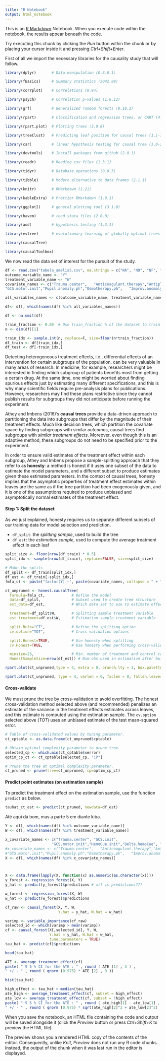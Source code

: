 ```yaml
---
title: "R Notebook"
output: html_notebook
---
```


This is an [R Markdown](http://rmarkdown.rstudio.com) Notebook. When you execute code within the notebook, the results appear beneath the code. 

Try executing this chunk by clicking the *Run* button within the chunk or by placing your cursor inside it and pressing *Ctrl+Shift+Enter*. 


First of all we import the necessary libraries for the causality study that will follow.

```r
library(dplyr)       # Data manipulation (0.8.0.1)

library(fBasics)     # Summary statistics (3042.89)

library(corrplot)    # Correlations (0.84)

library(psych)       # Correlation p-values (1.8.12)

library(grf)         # Generalized random forests (0.10.2)

library(rpart)       # Classification and regression trees, or CART (4.1-13)

library(rpart.plot)  # Plotting trees (3.0.6)

library(treeClust)   # Predicting leaf position for causal trees (1.1-7)

library(car)         # linear hypothesis testing for causal tree (3.0-2)

library(devtools)    # Install packages from github (2.0.1)

library(readr)       # Reading csv files (1.3.1)

library(tidyr)       # Database operations (0.8.3)

library(tibble)      # Modern alternative to data frames (2.1.1)

library(knitr)       # RMarkdown (1.21)

library(kableExtra)  # Prettier RMarkdown (1.0.1)

library(ggplot2)     # general plotting tool (3.1.0)

library(haven)       # read stata files (2.0.0)

library(aod)         # hypothesis testing (1.3.1)

library(evtree)      # evolutionary learning of globally optimal trees (1.0-7)

library(causalTree)

library(causalToolbox)
```

We now read the data set of interest for the pursuit of the study.

```r
df <- read.csv("tabela_amelia5.csv", na.strings = c("NA", "ND", "NF", "NR","")  )
outcome_variable_name <- "Y"
treatment_variable_name <- "W"
covariate_names <- c("Trauma.center",   "Anticoagulant.therapy","Antiplatelet.therapy", "GCS.init",
"GCS.motor.init","Pupil.anomaly.ph","Osmotherapy.ph",   "Improv.anomaly.osmo","Cardiac.arrest.ph","SBP.ph","DBP.ph",      "HR.ph",  "SBP.ph.min",   "DBP.ph.min",   "HR.ph.max",    "Cristalloid.volume",   "Colloid.volume","HemoCue.init","Delta.hemoCue","Vasopressor.therapy",  "SpO2.ph.min",  "Medcare.time.ph",  "GCS",  "GCS.motor",    "Pupil.anomaly",    "TCD.PI.max",   "FiO2", "Neurosurgery.day0",    "IGS.II",   "Temperature.min",  "W",    "TBI",  "Osmotherapy",  "IICP", "EVD",  "Decompressive.craniectomy",    "Y",    "AIS.head", "AIS.face", "AIS.external", "ISS",  "Shock.index.ph",   "Delta.shock.index")
```


```r
all_variables_names <- c(outcome_variable_name, treatment_variable_name, covariate_names)

df<- df[, which(names(df) %in% all_variables_names)]

df <- na.omit(df)

train_fraction <- 0.80  # Use train_fraction % of the dataset to train our models
n <- dim(df)[1]

train_idx <- sample.int(n, replace=F, size=floor(n*train_fraction))
df_train <- df[train_idx,]
df_test <- df[-train_idx,]

```

Detecting heterogeneous treatment effects, i.e., differential effects of an intervention for certain subgroups of the population, can be very valuable in many areas of research. In medicine, for example, researchers might be interested in finding which subgroup of patients benefits most from getting a certain drug. At the same time, one might be worried about finding spurious effects just by estimating many different specifications, and this is why many scientific fields require pre-analysis plans for publications. However, researchers may find these plans restrictive since they cannot publish results for subgroups they did not anticipate before running the experiment.

Athey and Imbens (2016)'s **causal trees** provide a data-driven approach to partitioning the data into subgroups that differ by the magnitude of their treatment effects. Much like decision trees, which partition the covariate space by finding subgroups with similar *outcomes*, causal trees find subgroups with *similar treatment effects*. Moreover, even though this is an adaptive method, these subgroups do not need to be specified prior to the experiment.

In order to ensure valid estimates of the treatment effect within each subgroup, Athey and Imbens propose a sample-splitting approach that they refer to as **honesty**: a method is honest if it uses one subset of the data to estimate the model parameters, and a different subset to produce estimates given these estimated parameters. In the context of causal trees, honesty implies that the asymptotic properties of treatment effect estimates within leaves are the same as if the tree partition had been exogenously given, and it is one of the assumptions required to produce unbiased and asymptotically normal estimates of the treatment effect.

#### Step 1: Split the dataset

As we just explained, honesty requires us to separate different subsets of our training data for model selection and prediction.

+ `df_split`: the *splitting sample*, used to build the tree
+ `df_est`: the *estimation sample*, used to compute the average treatment effect in each leaf

```r
split_size <- floor(nrow(df_train) * 0.5)
split_idx <- sample(nrow(df_train), replace=FALSE, size=split_size)

# Make the splits
df_split <- df_train[split_idx,]
df_est <- df_train[-split_idx,]
fmla_ct <- paste("factor(Y) ~", paste(covariate_names, collapse = " + "))

ct_unpruned <- honest.causalTree(
  formula=fmla_ct,            # Define the model
  data=df_split,              # Subset used to create tree structure
  est_data=df_est,            # Which data set to use to estimate effects

  treatment=df_split$W,       # Splitting sample treatment variable
  est_treatment=df_est$W,     # Estimation sample treatment variable

  split.Rule="CT",            # Define the splitting option
  cv.option="TOT",            # Cross validation options

  split.Honest=TRUE,          # Use honesty when splitting
  cv.Honest=TRUE,             # Use honesty when performing cross-validation

  minsize=25,                 # Min. number of treatment and control cases in each leaf
  HonestSampleSize=nrow(df_est)) # Num obs used in estimation after building the tree
```


```r
rpart.plot(ct_unpruned,type = 4, extra = 0, branch.lty = 3, box.palette = "RdYlGn")

rpart.plot(ct_unpruned, type = 4, varlen = 0, faclen = 0, fallen.leaves = TRUE)
```

#### Cross-validate

We must prune the tree by cross-validation to avoid overfitting. The honest cross-validation method selected above (and recommended) penalizes an estimate of the variance in the treatment effects estimates across leaves, and this estimate is computed using the estimation sample. The `cv.option` selected above ($TOT$) uses an unbiased estimate of the test mean-squared error.


```r
# Table of cross-validated values by tuning parameter.
ct_cptable <- as.data.frame(ct_unpruned$cptable)

# Obtain optimal complexity parameter to prune tree.
selected_cp <- which.min(ct_cptable$xerror)
optim_cp_ct <- ct_cptable[selected_cp, "CP"]

# Prune the tree at optimal complexity parameter.
ct_pruned <- prune(tree=ct_unpruned, cp=optim_cp_ct)
```


#### Predict point estimates (on estimation sample)

To predict the treatment effect on the estimation sample, use the function `predict` as below.
```r
tauhat_ct_est <- predict(ct_pruned, newdata=df_est)
```

Até aqui dá bom, mas a parte 5 em diante kiba.


```r
Y <- df[, which(names(df) %in% outcome_variable_name)]
W <- df[, which(names(df) %in% treatment_variable_name)]

x_covariate_names <- c("Trauma.center", "GCS.init",
                     "GCS.motor.init","HemoCue.init","Delta.hemoCue", "Delta.shock.index", "ISS")
#x_covariate_names <- c("Trauma.center",   "Anticoagulant.therapy","Antiplatelet.therapy", "GCS.init",
#"GCS.motor.init","Pupil.anomaly.ph","Osmotherapy.ph",   "Improv.anomaly.osmo","Cardiac.arrest.ph","SBP.ph","DBP.ph",      "HR.ph",  "SBP.ph.min",   "DBP.ph.min",   "HR.ph.max",    "Cristalloid.volume",   "Colloid.volume","HemoCue.init","Delta.hemoCue","Vasopressor.therapy",  "SpO2.ph.min",  "Medcare.time.ph",  "GCS",  "GCS.motor",    "Pupil.anomaly",    "TCD.PI.max",   "FiO2", "Neurosurgery.day0",    "IGS.II",   "Temperature.min",  "W",    "TBI",  "Osmotherapy",  "IICP", "EVD",  "Decompressive.craniectomy",    "Y",    "AIS.head", "AIS.face", "AIS.external", "ISS",  "Shock.index.ph",   "Delta.shock.index")
X <- df[, which(names(df) %in% x_covariate_names)]



X <- data.frame(lapply(X, function(x) as.numeric(as.character(x))))
y_forest <- regression_forest(X, Y)
y_hat <- predict(y_forest)$predictions # wtf is predictions???

w_forest <- regression_forest(X, W)
w_hat <- predict(w_forest)$predictions

cf_raw <- causal_forest(X, Y, W,
                        Y.hat = y_hat, W.hat = w_hat)

varimp <- variable_importance(cf_raw)
selected_id <- which(varimp > mean(varimp))
cf <- causal_forest(X[,selected_id], Y, W,
                    Y.hat = y_hat, W.hat = w_hat,
                    tune.parameters = TRUE)
tau_hat <- predict(cf)$predictions

head(tau_hat)
```


```r
ATE <- average_treatment_effect(cf)
paste( " 9 5 % CI for the ATE : " , round ( ATE [1] , 3 ) ,
" +/ - " , round ( qnorm (0.975) * ATE [2] , 3 ))
```




```r
hist(tau_hat)
```


```r
high_effect <- tau_hat > median(tau_hat)
ate_high <- average_treatment_effect(cf, subset = high_effect)
ate_low <- average_treatment_effect(cf, subset = !high_effect)
paste( " 9 5 % CI for the ATE : " , round ( ate_high[1] - ate_low[1] , 3 ) ,
" +/ - " , round ( qnorm (0.975) * sqrt(ate_high[2]^2 + ate_low[2]^2) , 3 ))

```

When you save the notebook, an HTML file containing the code and output will be saved alongside it (click the *Preview* button or press *Ctrl+Shift+K* to preview the HTML file).

The preview shows you a rendered HTML copy of the contents of the editor. Consequently, unlike *Knit*, *Preview* does not run any R code chunks. Instead, the output of the chunk when it was last run in the editor is displayed.
